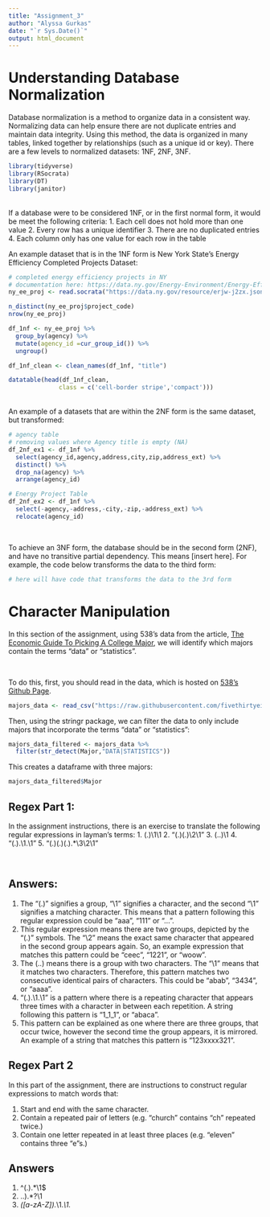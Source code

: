 ```yaml
---
title: "Assignment_3"
author: "Alyssa Gurkas"
date: "`r Sys.Date()`"
output: html_document
---
```


# Understanding Database Normalization
Database normalization is a method to organize data in a consistent way. 
Normalizing data can help ensure there are not duplicate entries and maintain 
data integrity. Using this method, the data is organized in many tables, linked
together by relationships (such as a unique id or key). There are a few levels
to normalized datasets: 1NF, 2NF, 3NF. 

```r
library(tidyverse)
library(RSocrata)
library(DT)
library(janitor)
```

<br> 
If a database were to be considered 1NF, or in the first normal form, it would 
be meet the following criteria:
1. Each cell does not hold more than one value
2. Every row has a unique identifier
3. There are no duplicated entries
4. Each column only has one value for each row in the table
<br>

An example dataset that is in the 1NF form is New York State's Energy Efficiency
Completed Projects Dataset:
```r
# completed energy efficiency projects in NY 
# documentation here: https://data.ny.gov/Energy-Environment/Energy-Efficiency-Completed-Projects-Beginning-198/erjw-j2zx/about_data
ny_ee_proj <- read.socrata("https://data.ny.gov/resource/erjw-j2zx.json") 

n_distinct(ny_ee_proj$project_code)
nrow(ny_ee_proj)

df_1nf <- ny_ee_proj %>% 
  group_by(agency) %>% 
  mutate(agency_id =cur_group_id()) %>% 
  ungroup()

df_1nf_clean <- clean_names(df_1nf, "title")
```

```r
datatable(head(df_1nf_clean,
              class = c('cell-border stripe','compact')))
```

<br>
An example of a datasets that are within the 2NF form is the same dataset, 
but transformed:
```r
# agency table
# removing values where Agency title is empty (NA)
df_2nf_ex1 <- df_1nf %>% 
  select(agency_id,agency,address,city,zip,address_ext) %>% 
  distinct() %>% 
  drop_na(agency) %>% 
  arrange(agency_id) 

# Energy Project Table
df_2nf_ex2 <- df_1nf %>% 
  select(-agency,-address,-city,-zip,-address_ext) %>% 
  relocate(agency_id)
```


<br> 

To achieve an 3NF form, the database should be in the second form (2NF), and
have no transitive partial dependency. This means [insert here]. For example,
the code below transforms the data to the third form:
```r
# here will have code that transforms the data to the 3rd form

```

# Character Manipulation 
In this section of the assignment, using 538's data from the article, [The Economic Guide To Picking A College Major](https://fivethirtyeight.com/features/the-economic-guide-to-picking-a-college-major/), we will identify which majors contain the terms "data" or "statistics". 

<br>

To do this, first, you should read in the data, which is hosted on [538's Github Page](https://github.com/fivethirtyeight/data/blob/master/college-majors/majors-list.csv).
```r
majors_data <- read_csv("https://raw.githubusercontent.com/fivethirtyeight/data/refs/heads/master/college-majors/majors-list.csv")
```

Then, using the stringr package, we can filter the data to only include majors that incorporate the terms "data" or "statistics": 
```r
majors_data_filtered <- majors_data %>% 
  filter(str_detect(Major,"DATA|STATISTICS"))
```

This creates a dataframe with three majors:
```r
majors_data_filtered$Major
```

## Regex Part 1: 
In the assignment instructions, there is an exercise to translate the following
regular expressions in layman's terms:
1. (.)\1\1
2.  "(.)(.)\\2\\1"
3. (..)\1
4. "(.).\\1.\\1"
5.  "(.)(.)(.).*\\3\\2\\1"

<br>

## Answers: 

1. The "(.)" signifies a group, "\1" signifies a character, and the second "\1"
signifies a matching character. This means that a pattern following this regular
expression could be "aaa", "111" or "...".
2. This regular expression means there are two groups, depicted by the "(.)"
symbols. The "\2" means the exact same character that appeared in the
second group appears again. So, an example expression that matches this pattern
could be "ceec", "1221", or "woow".
3. The (..) means there is a group with two characters. The "\1" means that it 
matches two characters. Therefore, this pattern matches two consecutive 
identical pairs of characters. This could be "abab", "3434", or "aaaa". 
4. "(.).\\1.\\1" is a pattern where there is a repeating character that appears
three times with a character in between each repetition. A string following this
pattern is "1_1_1", or "abaca".
5. This pattern can be explained as one where there are three groups, that occur
twice, however the second time the group appears, it is mirrored. An example of 
a string that matches this pattern is "123xxxx321".

## Regex Part 2
In this part of the assignment, there are instructions to construct regular 
expressions to match words that:

1. Start and end with the same character.
2. Contain a repeated pair of letters (e.g. "church" contains "ch" repeated 
twice.)
3. Contain one letter repeated in at least three places (e.g. "eleven" contains 
three "e"s.)

## Answers
1. ^(.).*\\1$
2. \b(..).*?\1\b
3. \b.*([a-zA-Z]).*\1.*\1.*\b

